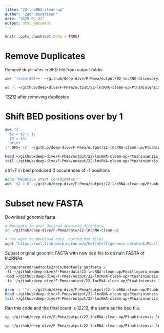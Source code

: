 ```yaml
---
title: "22-lncRNA-clean-up"
author: "Zach Bengtsson"
date: "2025-07-21"
output: html_document
---
```


```r
knitr::opts_chunk$set(echo = TRUE)
```

# Remove Duplicates

Remove duplicates in BED file from output folder
```bash
awk '!seen[$0]++' ~/github/deep-dive/F-Pmea/output/02-lncRNA-discovery/Pmea_lncRNA.bed > ~/github/deep-dive/F-Pmea/output/22-lncRNA-clean-up/Ptuahiniensis_lncRNA_de-duplicated.bed

```

```bash
wc -l ~/github/deep-dive/F-Pmea/output/22-lncRNA-clean-up/Ptuahiniensis_lncRNA_de-duplicated.bed
```

12212 after removing duplicates

# Shift BED positions over by 1

```bash
awk '{
  $2 = $2 + 1;
  $3 = $3;
  print
}' OFS='\t' ~/github/deep-dive/F-Pmea/output/22-lncRNA-clean-up/Ptuahiniensis_lncRNA_de-duplicated.bed > ~/github/deep-dive/F-Pmea/output/22-lncRNA-clean-up/Ptuahiniensis_lncRNA.bed

```

```bash
head ~/github/deep-dive/F-Pmea/output/22-lncRNA-clean-up/Ptuahiniensis_lncRNA.bed
tail ~/github/deep-dive/F-Pmea/output/22-lncRNA-clean-up/Ptuahiniensis_lncRNA.bed
```

ctrl+F in bed produced 0 occurences of -1 positions

```bash
echo "Negative start coordinates:" 
awk '$2 < 0' ~/github/deep-dive/F-Pmea/output/22-lncRNA-clean-up/Ptuahiniensis_lncRNA.bed
```

# Subset new FASTA

Download genomic fasta
```bash
# Navigate to your desired download directory
cd ~/github/deep-dive/F-Pmea/data/22-lncRNA-clean-up

# Use wget to download only .sorted.bam files
wget "https://owl.fish.washington.edu/halfshell/genomic-databank/Pocillopora_meandrina_HIv1.assembly.fasta"


```


Subset original genomic FASTA with new bed file to obstain FASTA of lncRNAs
```bash
/home/shared/bedtools2/bin/bedtools getfasta \
-fi ~/github/deep-dive/F-Pmea/data/22-lncRNA-clean-up/Pocillopora_meandrina_HIv1.assembly.fasta \
-bed ~/github/deep-dive/F-Pmea/output/22-lncRNA-clean-up/Ptuahiniensis_lncRNA.bed \
-fo ~/github/deep-dive/F-Pmea/output/22-lncRNA-clean-up/Ptuahiniensis_lncRNA.fasta

```


```bash
grep -c '^>' ~/github/deep-dive/F-Pmea/output/22-lncRNA-clean-up/Ptuahiniensis_lncRNA.fasta
head ~/github/deep-dive/F-Pmea/output/22-lncRNA-clean-up/Ptuahiniensis_lncRNA.fasta
tail ~/github/deep-dive/F-Pmea/output/22-lncRNA-clean-up/Ptuahiniensis_lncRNA.fasta
```
Ran this code and the final count is 12212, the same as the bed file.

```bash
cp ~/github/deep-dive/F-Pmea/output/22-lncRNA-clean-up/Ptuahiniensis_lncRNA.fasta ~/github/deep-dive/F-Pmea/output/22-lncRNA-clean-up/Ptuh_lncRNA.fasta
```

```bash
cp ~/github/deep-dive/F-Pmea/output/22-lncRNA-clean-up/Ptuahiniensis_lncRNA.bed ~/github/deep-dive/F-Pmea/output/22-lncRNA-clean-up/Ptuh_lncRNA.bed
```
